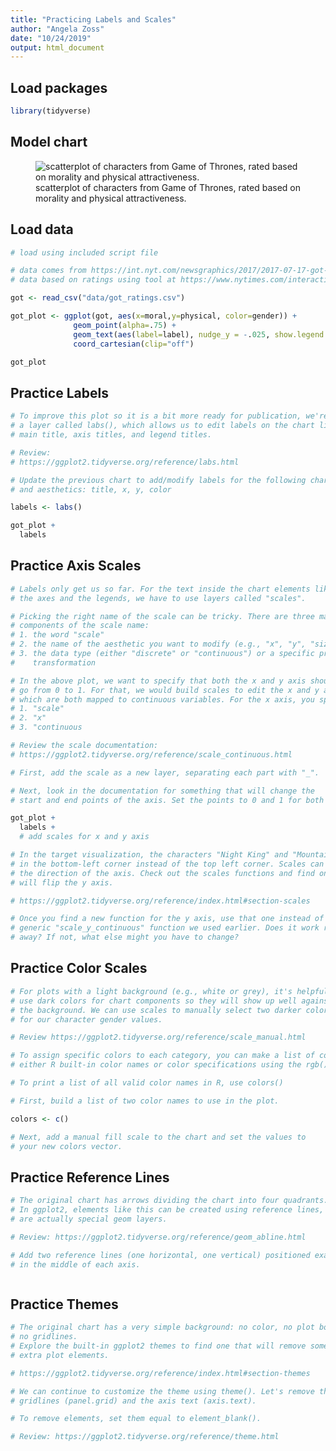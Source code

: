 ```yaml
---
title: "Practicing Labels and Scales"
author: "Angela Zoss"
date: "10/24/2019"
output: html_document
---
```


## Load packages

```r

library(tidyverse)

```

## Model chart

![scatterplot of characters from Game of Thrones, rated based on morality and physical attractiveness.](images/nyt_got.png)

## Load data

```r

# load using included script file

# data comes from https://int.nyt.com/newsgraphics/2017/2017-07-17-got-matrix/mean.json
# data based on ratings using tool at https://www.nytimes.com/interactive/2017/08/09/upshot/game-of-thrones-chart.html

got <- read_csv("data/got_ratings.csv")

```


```r

got_plot <- ggplot(got, aes(x=moral,y=physical, color=gender)) + 
              geom_point(alpha=.75) + 
              geom_text(aes(label=label), nudge_y = -.025, show.legend = FALSE) +
              coord_cartesian(clip="off")

got_plot

```

## Practice Labels

```r

# To improve this plot so it is a bit more ready for publication, we're going to add
# a layer called labs(), which allows us to edit labels on the chart like the 
# main title, axis titles, and legend titles.

# Review:
# https://ggplot2.tidyverse.org/reference/labs.html

# Update the previous chart to add/modify labels for the following chart elements 
# and aesthetics: title, x, y, color

labels <- labs()

got_plot +
  labels

```

## Practice Axis Scales

```r

# Labels only get us so far. For the text inside the chart elements like
# the axes and the legends, we have to use layers called "scales".

# Picking the right name of the scale can be tricky. There are three main
# components of the scale name:
# 1. the word "scale"
# 2. the name of the aesthetic you want to modify (e.g., "x", "y", "size", "fill")
# 3. the data type (either "discrete" or "continuous") or a specific pre-defined
#    transformation

# In the above plot, we want to specify that both the x and y axis should 
# go from 0 to 1. For that, we would build scales to edit the x and y axis,
# which are both mapped to continuous variables. For the x axis, you specify:
# 1. "scale"
# 2. "x"
# 3. "continuous

# Review the scale documentation: 
# https://ggplot2.tidyverse.org/reference/scale_continuous.html

# First, add the scale as a new layer, separating each part with "_".

# Next, look in the documentation for something that will change the
# start and end points of the axis. Set the points to 0 and 1 for both axes.

got_plot +
  labels +
  # add scales for x and y axis

```

```r

# In the target visualization, the characters "Night King" and "Mountain" are
# in the bottom-left corner instead of the top left corner. Scales can also control
# the direction of the axis. Check out the scales functions and find one that
# will flip the y axis.

# https://ggplot2.tidyverse.org/reference/index.html#section-scales

# Once you find a new function for the y axis, use that one instead of the 
# generic "scale_y_continuous" function we used earlier. Does it work right
# away? If not, what else might you have to change?


```

## Practice Color Scales

```r

# For plots with a light background (e.g., white or grey), it's helpful to
# use dark colors for chart components so they will show up well against
# the background. We can use scales to manually select two darker colors
# for our character gender values.

# Review https://ggplot2.tidyverse.org/reference/scale_manual.html

# To assign specific colors to each category, you can make a list of colors --
# either R built-in color names or color specifications using the rgb() function.

# To print a list of all valid color names in R, use colors()

# First, build a list of two color names to use in the plot.

colors <- c()

# Next, add a manual fill scale to the chart and set the values to
# your new colors vector.


```
## Practice Reference Lines

```r

# The original chart has arrows dividing the chart into four quadrants.
# In ggplot2, elements like this can be created using reference lines, which
# are actually special geom layers.

# Review: https://ggplot2.tidyverse.org/reference/geom_abline.html

# Add two reference lines (one horizontal, one vertical) positioned exactly
# in the middle of each axis.



```


## Practice Themes

```r

# The original chart has a very simple background: no color, no plot borders, 
# no gridlines.
# Explore the built-in ggplot2 themes to find one that will remove some of the
# extra plot elements.

# https://ggplot2.tidyverse.org/reference/index.html#section-themes


```

```r

# We can continue to customize the theme using theme(). Let's remove the 
# gridlines (panel.grid) and the axis text (axis.text).

# To remove elements, set them equal to element_blank().

# Review: https://ggplot2.tidyverse.org/reference/theme.html



```

